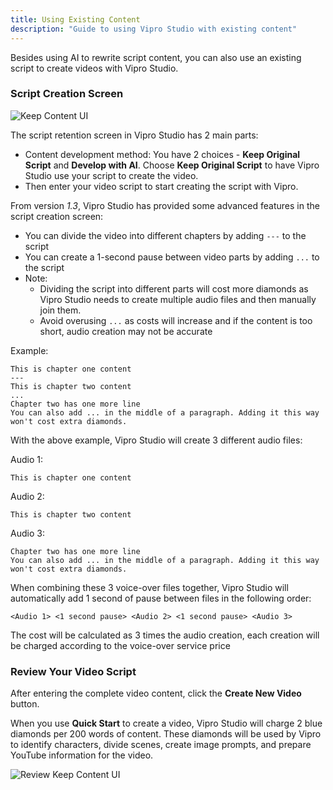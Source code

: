```yaml
---
title: Using Existing Content
description: "Guide to using Vipro Studio with existing content"
---
```


Besides using AI to rewrite script content, you can also use an existing script to create videos with Vipro Studio.

### Script Creation Screen

<img
  src='/en/images/usage/create-content/keep-content.jpeg'
  alt='Keep Content UI'
  className='rounded-lg'
/>

The script retention screen in Vipro Studio has 2 main parts:

- Content development method: You have 2 choices - **Keep Original Script** and **Develop with AI**.
  Choose **Keep Original Script** to have Vipro Studio use your script to create the video.
- Then enter your video script to start creating the script with Vipro.

From version _1.3_, Vipro Studio has provided some advanced features in the script creation screen:

- You can divide the video into different chapters by adding `---` to the script
- You can create a 1-second pause between video parts by adding `...` to the script
- Note:
  - Dividing the script into different parts will cost more diamonds as Vipro Studio needs to create multiple audio files and then manually join them.
  - Avoid overusing `...` as costs will increase and if the content is too short, audio creation may not be accurate

Example:

```
This is chapter one content
---
This is chapter two content
...
Chapter two has one more line
You can also add ... in the middle of a paragraph. Adding it this way won't cost extra diamonds.
```

With the above example, Vipro Studio will create 3 different audio files:

Audio 1:

```
This is chapter one content
```

Audio 2:

```
This is chapter two content
```

Audio 3:

```
Chapter two has one more line
You can also add ... in the middle of a paragraph. Adding it this way won't cost extra diamonds.
```

When combining these 3 voice-over files together, Vipro Studio will automatically add 1 second of pause between files in the following order:

```
<Audio 1> <1 second pause> <Audio 2> <1 second pause> <Audio 3>
```

The cost will be calculated as
3 times the audio creation, each creation will be charged according to the voice-over service price

### Review Your Video Script

After entering the complete video content, click the **Create New Video** button.

When you use **Quick Start** to create a video, Vipro Studio will charge 2 blue diamonds per 200 words of content. These diamonds will be used by Vipro to identify characters, divide scenes, create image prompts, and prepare YouTube information for the video.

<img
  src='/en/images/usage/create-content/review-keep-content.jpeg'
  alt='Review Keep Content UI'
  className='rounded-lg'
/>
